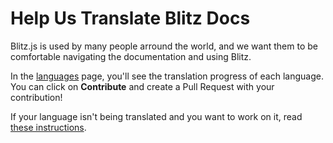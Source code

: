 # Help Us Translate Blitz Docs

Blitz.js is used by many people arround the world, and we want them to be
comfortable navigating the documentation and using Blitz.

In the [languages](/languages) page, you'll see the translation progress
of each language. You can click on **Contribute** and create a Pull
Request with your contribution!

If your language isn't being translated and you want to work on it, read
[these instructions](https://github.com/blitz-js/blitzjs.com-translation/blob/main/README.md).
